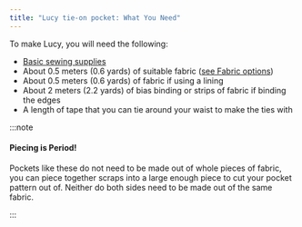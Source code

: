 ```yaml
---
title: "Lucy tie-on pocket: What You Need"
---
```


To make Lucy, you will need the following:

- [Basic sewing supplies](/docs/sewing/basic-sewing-supplies)
- About 0.5 meters (0.6 yards) of suitable fabric ([see Fabric options](/docs/designs/lucy/fabric))
- About 0.5 meters (0.6 yards) of fabric if using a lining
- About 2 meters (2.2 yards) of bias binding or strips of fabric if binding the edges
- A length of tape that you can tie around your waist to make the ties with

:::note


#### Piecing is Period!

Pockets like these do not need to be made out of whole pieces of fabric, you can piece together scraps into a large enough piece to cut your pocket pattern out of. Neither do both sides need to be made out of the same fabric. 

:::
